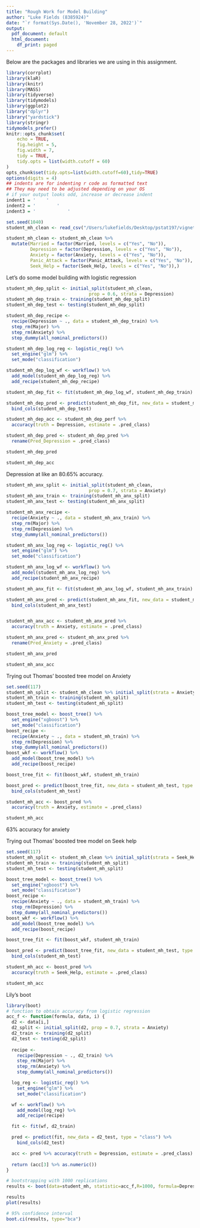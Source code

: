 ```yaml
---
title: "Rough Work for Model Building"
author: "Luke Fields (8385924)"
date: "`r format(Sys.Date(), 'November 28, 2022')`"
output:
  pdf_document: default
  html_document:
    df_print: paged
---
```


Below are the packages and libraries we are using in this assignment. 
  
```r
library(corrplot)
library(klaR) 
library(knitr)
library(MASS)
library(tidyverse)
library(tidymodels)
library(ggplot2)
library("dplyr")
library("yardstick")
library(stringr)
tidymodels_prefer()
knitr::opts_chunk$set(
	echo = TRUE,
	fig.height = 5,
	fig.width = 7,
	tidy = TRUE,
	tidy.opts = list(width.cutoff = 60)
)
opts_chunk$set(tidy.opts=list(width.cutoff=60),tidy=TRUE)
options(digits = 4)
## indents are for indenting r code as formatted text
## They may need to be adjusted depending on your OS
# if your output looks odd, increase or decrease indent
indent1 = '    '
indent2 = '        '
indent3 = '            '
```

```r
set.seed(1040)
student_mh_clean <- read_csv("/Users/lukefields/Desktop/pstat197/vignette-binary-class-bootstrap/data/student_mh_clean.csv")

student_mh_clean <- student_mh_clean %>%
  mutate(Married = factor(Married, levels = c("Yes", "No")),
         Depression = factor(Depression, levels = c("Yes", "No")),
         Anxiety = factor(Anxiety, levels = c("Yes", "No")),
         Panic_Attack = factor(Panic_Attack, levels = c("Yes", "No")),
         Seek_Help = factor(Seek_Help, levels = c("Yes", "No")),)

```


Let's do some model building with logistic regression
```r
student_mh_dep_split <- initial_split(student_mh_clean, 
                               prop = 0.6, strata = Depression)
student_mh_dep_train <- training(student_mh_dep_split)
student_mh_dep_test <- testing(student_mh_dep_split)

student_mh_dep_recipe <- 
  recipe(Depression ~ ., data = student_mh_dep_train) %>%
  step_rm(Major) %>%
  step_rm(Anxiety) %>%
  step_dummy(all_nominal_predictors())

student_mh_dep_log_reg <- logistic_reg() %>% 
  set_engine("glm") %>% 
  set_mode("classification")

student_mh_dep_log_wf <- workflow() %>% 
  add_model(student_mh_dep_log_reg) %>% 
  add_recipe(student_mh_dep_recipe)

student_mh_dep_fit <- fit(student_mh_dep_log_wf, student_mh_dep_train)

student_mh_dep_pred <- predict(student_mh_dep_fit, new_data = student_mh_dep_test, type = "class") %>% 
  bind_cols(student_mh_dep_test) 

student_mh_dep_acc <- student_mh_dep_perf %>% 
  accuracy(truth = Depression, estimate = .pred_class)

student_mh_dep_pred <- student_mh_dep_pred %>%
  rename(Pred_Depression = .pred_class)

student_mh_dep_pred

student_mh_dep_acc
```
Depression at like an 80.65% accuracy. 

```r
student_mh_anx_split <- initial_split(student_mh_clean, 
                               prop = 0.7, strata = Anxiety)
student_mh_anx_train <- training(student_mh_anx_split)
student_mh_anx_test <- testing(student_mh_anx_split)

student_mh_anx_recipe <- 
  recipe(Anxiety ~ ., data = student_mh_anx_train) %>%
  step_rm(Major) %>%
  step_rm(Depression) %>%
  step_dummy(all_nominal_predictors())

student_mh_anx_log_reg <- logistic_reg() %>% 
  set_engine("glm") %>% 
  set_mode("classification")

student_mh_anx_log_wf <- workflow() %>% 
  add_model(student_mh_anx_log_reg) %>% 
  add_recipe(student_mh_anx_recipe)

student_mh_anx_fit <- fit(student_mh_anx_log_wf, student_mh_anx_train)

student_mh_anx_pred <- predict(student_mh_anx_fit, new_data = student_mh_anx_test, type = "class") %>%
  bind_cols(student_mh_anx_test) 


student_mh_anx_acc <- student_mh_anx_pred %>% 
  accuracy(truth = Anxiety, estimate = .pred_class)

student_mh_anx_pred <- student_mh_anx_pred %>%
  rename(Pred_Anxiety = .pred_class)

student_mh_anx_pred

student_mh_anx_acc
```




Trying out Thomas' boosted tree model on Anxiety
```r
set.seed(117)
student_mh_split <- student_mh_clean %>% initial_split(strata = Anxiety, prop = 0.6)
student_mh_train <- training(student_mh_split)
student_mh_test <- testing(student_mh_split)

boost_tree_model <- boost_tree() %>%
  set_engine("xgboost") %>%
  set_mode("classification")
boost_recipe <- 
  recipe(Anxiety ~ ., data = student_mh_train) %>%
  step_rm(Depression) %>%
  step_dummy(all_nominal_predictors())
boost_wkf <- workflow() %>% 
  add_model(boost_tree_model) %>%
  add_recipe(boost_recipe)

boost_tree_fit <- fit(boost_wkf, student_mh_train)

boost_pred <- predict(boost_tree_fit, new_data = student_mh_test, type = "class") %>% 
  bind_cols(student_mh_test) 

student_mh_acc <- boost_pred %>% 
  accuracy(truth = Anxiety, estimate = .pred_class)

student_mh_acc
```
63% accuracy for anxiety

Trying out Thomas' boosted tree model on Seek help
```r
set.seed(117)
student_mh_split <- student_mh_clean %>% initial_split(strata = Seek_Help, prop = 0.6)
student_mh_train <- training(student_mh_split)
student_mh_test <- testing(student_mh_split)

boost_tree_model <- boost_tree() %>%
  set_engine("xgboost") %>%
  set_mode("classification")
boost_recipe <- 
  recipe(Anxiety ~ ., data = student_mh_train) %>%
  step_rm(Depression) %>%
  step_dummy(all_nominal_predictors())
boost_wkf <- workflow() %>% 
  add_model(boost_tree_model) %>%
  add_recipe(boost_recipe)

boost_tree_fit <- fit(boost_wkf, student_mh_train)

boost_pred <- predict(boost_tree_fit, new_data = student_mh_test, type = "class") %>% 
  bind_cols(student_mh_test) 

student_mh_acc <- boost_pred %>% 
  accuracy(truth = Seek_Help, estimate = .pred_class)

student_mh_acc
```





Lily's boot
```r
library(boot)
# function to obtain accuracy from logistic regression
acc_f <- function(formula, data, i) {
  d2 <- data[i,]
  d2_split <- initial_split(d2, prop = 0.7, strata = Anxiety)
  d2_train <- training(d2_split)
  d2_test <- testing(d2_split)
  
  recipe <- 
    recipe(Depression ~ ., d2_train) %>%
    step_rm(Major) %>%
    step_rm(Anxiety) %>%
    step_dummy(all_nominal_predictors())

  log_reg <- logistic_reg() %>% 
    set_engine("glm") %>% 
    set_mode("classification")

  wf <- workflow() %>% 
    add_model(log_reg) %>% 
    add_recipe(recipe)

  fit <- fit(wf, d2_train)

  pred <- predict(fit, new_data = d2_test, type = "class") %>% 
    bind_cols(d2_test) 

  acc <- pred %>% accuracy(truth = Depression, estimate = .pred_class)
  
  return (acc[3] %>% as.numeric())
}

# bootstrapping with 1000 replications
results <- boot(data=student_mh, statistic=acc_f,R=1000, formula=Depression ~ .)

results
plot(results)

# 95% confidence interval
boot.ci(results, type="bca")
```
